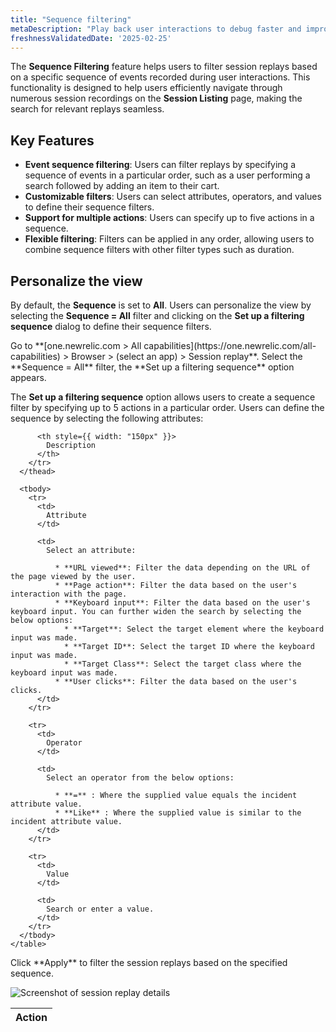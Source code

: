 ```yaml
---
title: "Sequence filtering"
metaDescription: "Play back user interactions to debug faster and improve page performance."
freshnessValidatedDate: '2025-02-25'
---
```


The **Sequence Filtering** feature helps users to filter session replays based on a specific sequence of events recorded during user interactions. This functionality is designed to help users efficiently navigate through numerous session recordings on the **Session Listing** page, making the search for relevant replays seamless.

## Key Features

* **Event sequence filtering**: Users can filter replays by specifying a sequence of events in a particular order, such as a user performing a search followed by adding an item to their cart.
* **Customizable filters**: Users can select attributes, operators, and values to define their sequence filters.
* **Support for multiple actions**: Users can specify up to five actions in a sequence.
* **Flexible filtering**: Filters can be applied in any order, allowing users to combine sequence filters with other filter types such as duration.

## Personalize the view

By default, the **Sequence** is set to **All**. Users can personalize the view by selecting the **Sequence = All** filter and clicking on the **Set up a filtering sequence** dialog to define their sequence filters.

<Steps>

<Step>
  Go to <DNT>**[one.newrelic.com > All capabilities](https://one.newrelic.com/all-capabilities) > Browser > (select an app) > Session replay**</DNT>.
</Step>

<Step>
  Select the **Sequence = All** filter, the **Set up a filtering sequence** option appears.
</Step>

<Step>

  The **Set up a filtering sequence** option allows users to create a sequence filter by specifying up to 5 actions in a particular order. Users can define the sequence by selecting the following attributes:

<table>
      <thead>
        <tr>
          <th style={{ width: "135px" }}>
            Action
          </th>

          <th style={{ width: "150px" }}>
            Description
          </th>
        </tr>
      </thead>

      <tbody>
        <tr>
          <td>
            Attribute
          </td>

          <td>
            Select an attribute:

              * **URL viewed**: Filter the data depending on the URL of the page viewed by the user.
              * **Page action**: Filter the data based on the user's interaction with the page.
              * **Keyboard input**: Filter the data based on the user's keyboard input. You can further widen the search by selecting the below options:
                * **Target**: Select the target element where the keyboard input was made.
                * **Target ID**: Select the target ID where the keyboard input was made.
                * **Target Class**: Select the target class where the keyboard input was made.
              * **User clicks**: Filter the data based on the user's clicks.
          </td>
        </tr>

        <tr>
          <td>
            Operator
          </td>

          <td>
            Select an operator from the below options:

              * **=** : Where the supplied value equals the incident attribute value.
              * **Like** : Where the supplied value is similar to the incident attribute value.
          </td>
        </tr>

        <tr>
          <td>
            Value
          </td>

          <td>
            Search or enter a value.
          </td>
        </tr>
      </tbody>
    </table>
</Step>

<Step>
  Click **Apply** to filter the session replays based on the specified sequence.
</Step>

</Steps>

<img
  title="Session replay details"
  alt="Screenshot of session replay details"
  src="/images/edit-sequence-filter.webp"
/>